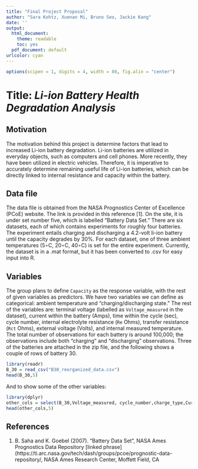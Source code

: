 ---
title: "Final Project Proposal"
author: "Sara Kohtz, Xuenan Mi, Bruno Seo, Jackie Kang"
date: ''
output:
  html_document: 
    theme: readable
    toc: yes
  pdf_document: default
urlcolor: cyan
---


```{r setup, echo = FALSE, message = FALSE, warning = FALSE}
options(scipen = 1, digits = 4, width = 80, fig.alin = "center")
```

# Title: *Li-ion Battery Health Degradation Analysis*
 

## Motivation

The motivation behind this project is determine factors that lead to increased Li-ion battery degradation. Li-ion batteries are utilized in everyday objects, such as computers and cell phones. More recently, they have been utilized in electric vehicles. Therefore, it is imperative to accurately determine remaining useful life of Li-ion batteries, which can be directly linked to internal resistance and capacity within the battery. 

## Data file

The data file is obtained from the NASA Prognostics Center of Excellence (PCoE) website. The link is provided in this reference [1]. On the site, it is under set number five, which is labelled "Battery Data Set." There are six datasets, each of which contains experiments for roughly four batteries. The experiment entails charging and discharging a 4.2-volt li-ion battery until the capacity degrades by 30%.  For each dataset, one of three ambient temperatures (5$\circ$C, 20$\circ$C, 40$\circ$C) is set for the entire experiment. Currently, the dataset is in a .mat format, but it has been converted to .csv for easy input into R.

## Variables

The group plans to define `Capacity` as the response variable, with the rest of given variables as predictors. We have two variables we can define as categorical: ambient temperature and "charging/discharging state." The rest of the variables are: terminal voltage (labelled as `Voltage_measured` in the dataset), current within the battery (Amps), time within the cycle (sec), cycle number, internal electrolyte resistance (`Re` Ohms), transfer resistance (`Rct` Ohms), external voltage (Volts), and internal measured temperature. The total number of observations for each battery is around 100,000; the observations include both "charging" and "discharging" observations. Three of the batteries are attached in the zip file, and the following shows a couple of rows of battery 30. 

```{r message=FALSE, warning=FALSE}
library(readr)
B_30 = read_csv("B30_reorganized_data.csv")
head(B_30,5)
```

And to show some of the other variables:

```{r message=FALSE, warning=FALSE}
library(dplyr)
other_cols = select(B_30,Voltage_measured, cycle_number,charge_type,Current,Ambient_Temp)
head(other_cols,5)
```


## References
1.	B. Saha and K. Goebel (2007). "Battery Data Set", NASA Ames Prognostics Data Repository [linked phrase](https://ti.arc.nasa.gov/tech/dash/groups/pcoe/prognostic-data-repository/, NASA Ames Research Center, Moffett Field, CA

